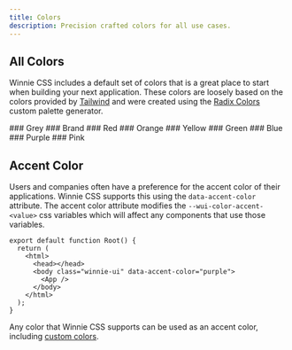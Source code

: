 ```yaml
---
title: Colors
description: Precision crafted colors for all use cases.
---
```



## All Colors

Winnie CSS includes a default set of colors that is a great place to start when building your next application. These colors are loosely based on the colors provided by [Tailwind](https://tailwindcss.com/docs/customizing-colors) and were created using the [Radix Colors](https://www.radix-ui.com/colors/custom) custom palette generator.

<ColorBoard>
  <ColorRow color="grey">### Grey</ColorRow>
  <ColorRow color="brand">### Brand</ColorRow>
  <ColorRow color="red">### Red</ColorRow>
  <ColorRow color="orange">### Orange</ColorRow>
  <ColorRow color="yellow">### Yellow</ColorRow>
  <ColorRow color="green">### Green</ColorRow>
  <ColorRow color="blue">### Blue</ColorRow>
  <ColorRow color="purple">### Purple</ColorRow>
  <ColorRow color="pink">### Pink</ColorRow>
</ColorBoard>

## Accent Color

Users and companies often have a preference for the accent color of their applications. Winnie CSS supports this using the `data-accent-color` attribute. The accent color attribute modifies the `--wui-color-accent-<value>` css variables which will affect any components that use those variables.

```tsx title="root.tsx" ins="class="winnie-ui"" ins="data-accent-color="purple""
export default function Root() {
  return (
    <html>
      <head></head>
      <body class="winnie-ui" data-accent-color="purple">
        <App />
      </body>
    </html>
  );
}
```

Any color that Winnie CSS supports can be used as an accent color, including [custom colors](/css/docs/concepts/colors#customizing-colors).
